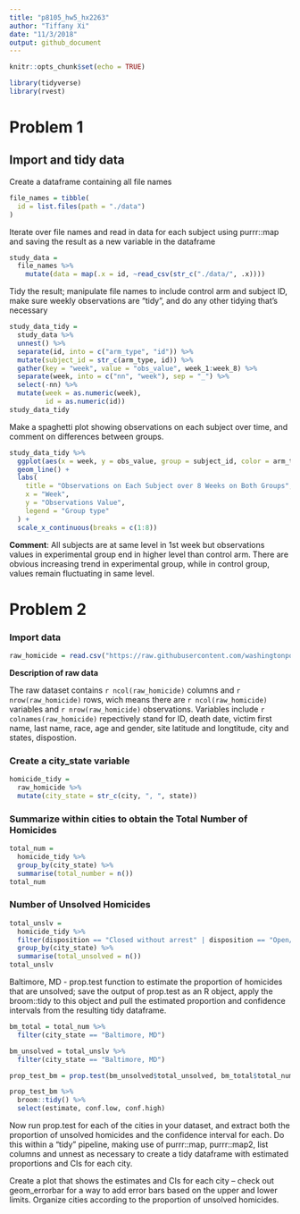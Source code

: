 ```yaml
---
title: "p8105_hw5_hx2263"
author: "Tiffany Xi"
date: "11/3/2018"
output: github_document
---
```


```r
knitr::opts_chunk$set(echo = TRUE)

library(tidyverse)
library(rvest)
```

# Problem 1

## Import and tidy data
Create a dataframe containing all file names

```r
file_names = tibble(
  id = list.files(path = "./data")
) 
```

Iterate over file names and read in data for each subject using purrr::map and saving the result as a new variable in the dataframe

```r
study_data = 
  file_names %>% 
	mutate(data = map(.x = id, ~read_csv(str_c("./data/", .x)))) 
```

Tidy the result; manipulate file names to include control arm and subject ID, make sure weekly observations are “tidy”, and do any other tidying that’s necessary

```r
study_data_tidy = 
  study_data %>% 
  unnest() %>% 
  separate(id, into = c("arm_type", "id")) %>% 
  mutate(subject_id = str_c(arm_type, id)) %>%
  gather(key = "week", value = "obs_value", week_1:week_8) %>% 
  separate(week, into = c("nn", "week"), sep = "_") %>% 
  select(-nn) %>% 
  mutate(week = as.numeric(week),
         id = as.numeric(id))
study_data_tidy
```

Make a spaghetti plot showing observations on each subject over time, and comment on differences between groups.

```r
study_data_tidy %>% 
  ggplot(aes(x = week, y = obs_value, group = subject_id, color = arm_type)) +
  geom_line() +
  labs(
    title = "Observations on Each Subject over 8 Weeks on Both Groups", 
    x = "Week", 
    y = "Observations Value", 
    legend = "Group type"
  ) +
  scale_x_continuous(breaks = c(1:8))
```

**Comment**:
All subjects are at same level in 1st week but observations values in experimental group end in higher level than control arm. There are obvious increasing trend in experimental group, while in control group, values remain fluctuating in same level.

# Problem 2

### Import data

```r
raw_homicide = read.csv("https://raw.githubusercontent.com/washingtonpost/data-homicides/master/homicide-data.csv")
```

**Description of raw data**

The raw dataset contains `r ncol(raw_homicide)` columns and `r nrow(raw_homicide)` rows, wich means there are `r ncol(raw_homicide)` variables and `r nrow(raw_homicide)` observations. Variables include `r colnames(raw_homicide)` repectively stand for ID, death date, victim first name, last name, race, age and gender, site latitude and longtitude, city and states, dispostion.

### Create a city_state variable

```r
homicide_tidy = 
  raw_homicide %>% 
  mutate(city_state = str_c(city, ", ", state))
```

### Summarize within cities to obtain the Total Number of Homicides

```r
total_num = 
  homicide_tidy %>% 
  group_by(city_state) %>%
  summarise(total_number = n())
total_num
```

### Number of Unsolved Homicides

```r
total_unslv = 
  homicide_tidy %>% 
  filter(disposition == "Closed without arrest" | disposition == "Open/No arrest") %>% 
  group_by(city_state) %>% 
  summarise(total_unsolved = n())
total_unslv
```


Baltimore, MD - prop.test function to estimate the proportion of homicides that are unsolved; save the output of prop.test as an R object, apply the broom::tidy to this object and pull the estimated proportion and confidence intervals from the resulting tidy dataframe.

```r
bm_total = total_num %>%
  filter(city_state == "Baltimore, MD")

bm_unsolved = total_unslv %>%
  filter(city_state == "Baltimore, MD")

prop_test_bm = prop.test(bm_unsolved$total_unsolved, bm_total$total_number)

prop_test_bm %>% 
  broom::tidy() %>%
  select(estimate, conf.low, conf.high)
```

Now run prop.test for each of the cities in your dataset, and extract both the proportion of unsolved homicides and the confidence interval for each. Do this within a “tidy” pipeline, making use of purrr::map, purrr::map2, list columns and  unnest as necessary to create a tidy dataframe with estimated proportions and CIs for each city.

Create a plot that shows the estimates and CIs for each city – check out geom_errorbar for a way to add error bars based on the upper and lower limits. Organize cities according to the proportion of unsolved homicides.

